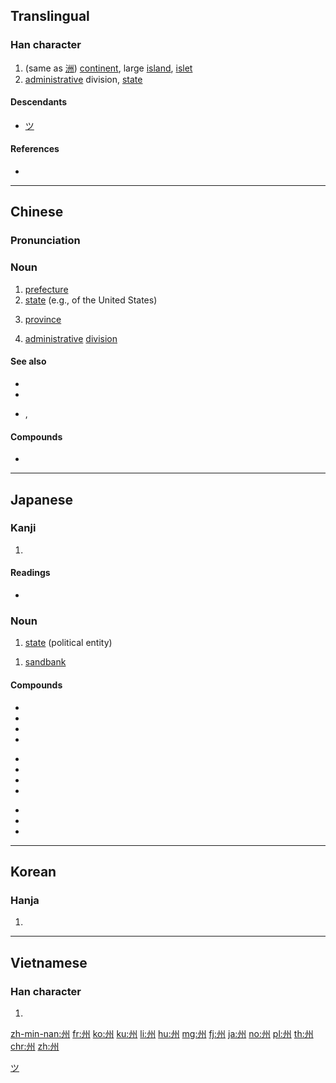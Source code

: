 {{also|川|洲}}
==Translingual==

===Han character===
{{Han char|rn=47|rad=巛|as=03|sn=6|four=32000|canj=ILIL}}

# (same as [[洲]]) [[continent]], large [[island]], [[islet]]
# [[administrative]] division, [[state]]

====Descendants====
* [[ツ]]

====References====
* {{Han ref|kx=0324.010|dkj=08678|dj=0624.090|hdz=10046.030|uh=5DDE|ud=24030|bh=A67B|bd=42619}}

----

==Chinese==
{{zh-forms}}

===Pronunciation===
{{zh-pron
|m=zhōu
|c=zau1
|h=pfs=chû
|mn=chiu
|mc=y
|oc=y
|cat=n}}

===Noun===
{{zh-noun}}

# [[prefecture]]
# [[state]] (e.g., of the United States)
# {{context|archaic|lang=cmn}} [[province]]
# {{context|archaic|lang=cmn}} [[administrative]] [[division]]

====See also====
* {{l|zh|省份|tr=shěngfèn}}
* {{l|zh|省|tr=shěng}}
* {{l|zh|縣}}, {{l|zh|县|tr=xiàn||Japanese prefecture}}

====Compounds====
* {{zh-l|潮州|tr=Cháozhōu}}

----

==Japanese==

===Kanji===
{{ja-kanji|grade=3|rs=巛03}}

# {{defn|lang=ja|sort=巛03}}

====Readings====
* {{ja-readings|goon=[[す]] (su)|kanon=[[しゅう]] (shū)|kun=[[す]] (su), [[しま]] (shima)}}

===Noun===
{{ja-noun|しゅう}}

# [[state]] (political entity)

{{ja-noun|す}}

# [[sandbank]]

====Compounds====
{{top3}}
* {{l|ja|sc=Jpan|自治州|tr=じちしゅう, jichishū}}
* {{l|ja|sc=Jpan|道州制|tr=どうしゅうせい, dōshūsei}}
* {{l|ja|sc=Jpan|九州|tr=きゅうしゅう, kyūshū}}
* {{l|ja|sc=Jpan|本州|tr=ほんしゅう, honshū}}
{{mid3}}
* {{l|ja|sc=Jpan|欧州|tr=おうしゅう, ōshū}}
* {{l|ja|sc=Jpan|豪州|tr=ごうしゅう, gōshū}}
* {{l|ja|sc=Jpan|備州|tr=びしゅう, bishū}}
* {{l|ja|sc=Jpan|満州|tr=まんしゅう, manshū}}
{{mid3}}
* {{l|ja|sc=Jpan|長州|tr=ちょうしゅう, chōshū}}
* {{l|ja|sc=Jpan|奥州|tr=おうしゅう, ōshū}}
* {{l|ja|sc=Jpan|座州|tr=ざす, zasu}}
{{bottom}}

[[Category:Han characters from which katakana were derived|ツ]]

----

==Korean==

===Hanja===
{{ko-hanja|hangeul=[[주]]|rv=ju|mr=chu|y=cwu}}

# {{defn|lang=ko|sort=巛03}}

----

==Vietnamese==

===Han character===
{{vi-hantu|[[châu]], [[chu]]|rs=巛03}}

# {{defn|lang=vi|sort=巛03}}

[[zh-min-nan:州]]
[[fr:州]]
[[ko:州]]
[[ku:州]]
[[li:州]]
[[hu:州]]
[[mg:州]]
[[fj:州]]
[[ja:州]]
[[no:州]]
[[pl:州]]
[[th:州]]
[[chr:州]]
[[zh:州]]